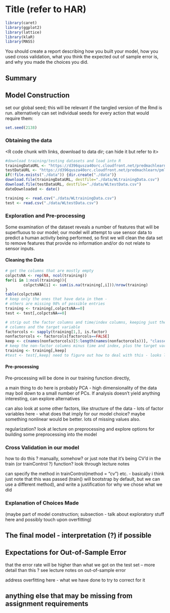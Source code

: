 Title (refer to HAR)
==============================
```r
library(caret)
library(ggplot2)
library(lattice)
library(klaR)
library(MASS)

```
You should create a report describing how you built your model, how you used cross validation, what you think the expected out of sample error is, and why you made the choices you did.

## Summary

## Model Construction
set our global seed; this will be relevant if the tangled version of the Rmd is run.  alternatively can set individual seeds for every action that would require them:
```r
set.seed(2138)
```

### Obtaining the data
<R code chunk with links, download to data dir; can hide it but refer to it>
```r
#download training/testing datasets and load into R
trainingDataURL <- "https://d396qusza40orc.cloudfront.net/predmachlearn/pml-training.csv"
testDataURL <- "https://d396qusza40orc.cloudfront.net/predmachlearn/pml-testing.csv"
if(!file.exists("./data")) {dir.create("./data")}
download.file(trainingDataURL, destfile="./data/WLtrainingData.csv")
download.file(testDataURL, destfile="./data/WLtestData.csv")
dateDownloaded <- date()
```
```r
training <- read.csv("./data/WLtrainingData.csv")
test <- read.csv("./data/WLtestData.csv")
```

### Exploration and Pre-processing

Some examination of the dataset reveals a number of features that will be superfluous to our model; our model will attempt to use sensor data to predict a human activity being performed, so first we will clean the data set to remove features that provide no information and/or do not relate to sensor inputs.

#### Cleaning the Data
```r
# get the columns that are mostly empty
colpctsNA <- rep(NA, ncol(training))
for(i in 1:ncol(training)){
        colpctsNA[i] <- sum(is.na(training[,i]))/nrow(training)
}
table(colpctsNA)
# keep only the ones that have data in them - 
# others are missing 98% of possible entries
training <- training[,colpctsNA==0]
test <- test[,colpctsNA==0]
```

```r
# strip out the factor columns and time/index columns, keeping just the sensor
# columns and the target variable
factorcols <- sapply(training[1,], is.factor)
nonfactorcols <- factorcols[factorcols==FALSE]
keep <- c(names(nonfactorcols)[5:length(names(nonfactorcols))], "classe")
# keep the non-factor columns minus time and index, plus the target variable
training <- training[,keep]
#test <- test[,keep] need to figure out how to deal with this - looks like for problem submission
```

#### Pre-processing

Pre-processing will be done in our training function directly, 

a main thing to do here is probably PCA - high dimensionality of the data may boil down to a small number of PCs.  If analysis doesn't yield anything interesting, can explore alternatives

can also look at some other factors, like structure of the data - lots of factor variables here - what does that imply for our model choice?  maybe something nonlinear would be better.  lots of missing values also.

regularization?  look at lecture on preprocessing and explore options for building some preprocessing into the model

### Cross Validation in our model

how to do this ?  manually, somehow?  or just note that it's being CV'd in the train (or trainControl ?) function?  look through lecture notes

can specify the method in trainControl(method = "cv") etc. - basically i think just note that this was passed (train() will bootstrap by default, but we can use a different method), and write a justification for why we chose what we did

### Explanation of Choices Made 

(maybe part of model construction; subsection - talk about exploratory stuff here and possibly touch upon overfitting)

## The final model - interpretation (?) if possible



## Expectations for Out-of-Sample Error

that the error rate will be higher than what we got on the test set -- more detail than this ?  see lecture notes on out-of-sample error

address overfitting here - what we have done to try to correct for it

## anything else that may be missing from assignment requirements
